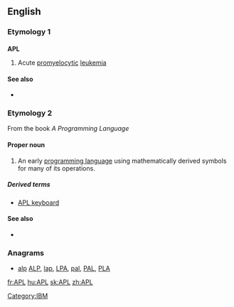{{slim-wikipedia|APL (disambiguation)}}
==English==

===Etymology 1===

===={{initialism}}====
'''APL'''

# Acute [[promyelocytic]] [[leukemia]]

====See also====
* {{pedia|Acute promyelocytic leukemia}}

===Etymology 2===
From the book ''A Programming Language''

====Proper noun====
{{en-proper noun}}

# {{computing}} An early [[programming language]] using mathematically derived symbols for many of its operations.

=====Derived terms=====
* [[APL keyboard]]

====See also====
* {{pedia}}

===Anagrams===
* [[alp#English|alp]] [[ALP#English|ALP]], [[lap#English|lap]], [[LPA#English|LPA]], [[pal#English|pal]], [[PAL#English|PAL]], [[PLA#English|PLA]]

[[fr:APL]]
[[hu:APL]]
[[sk:APL]]
[[zh:APL]]
[[Category:IBM]]